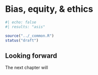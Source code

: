 # Bias, equity, & ethics {#sec-responsible-ethics}

```r
#| echo: false
#| results: "asis"

source("../_common.R")
status("draft")
```

::: {.callout-note}
# Looking forward

The next chapter will 
:::
